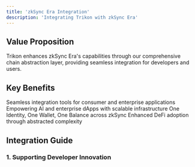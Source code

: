 ```yaml
---
title: 'zkSync Era Integration'
description: 'Integrating Trikon with zkSync Era'
---
```


## Value Proposition

Trikon enhances zkSync Era's capabilities through our comprehensive chain abstraction layer, providing seamless integration for developers and users.

## Key Benefits

<CardGroup cols={2}>
  <Card title="Developer Innovation" icon="code">
    Seamless integration tools for consumer and enterprise applications
  </Card>
  <Card title="Enterprise & AI" icon="building">
    Empowering AI and enterprise dApps with scalable infrastructure
  </Card>
  <Card title="Unified Identity" icon="fingerprint">
    One Identity, One Wallet, One Balance across zkSync
  </Card>
  <Card title="DeFi Acceleration" icon="rocket">
    Enhanced DeFi adoption through abstracted complexity
  </Card>
</CardGroup>

## Integration Guide

### 1. Supporting Developer Innovation